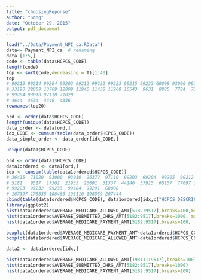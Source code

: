 ```yaml
---
title: "choosingReponse"
author: "Song"
date: "October 29, 2015"
output: pdf_document
---
```


```r
load("../Data/Payment_NPI_ca.RData")
data<- Payment_NPI_ca  # renaming
data [1:5,]
code <- table(data$HCPCS_CODE)
length(code)
top <- sort(code,decreasing = T)[1:40]
top
# 99213 99214 99204 99203 99212 99232 99223 99215 99233 G0008 93000 99205 99222 99291 36415 96372 
# 33190 29059 13769 12809 11940 11438 11268 10543  9631  8885  7784  7242  6240  5449  5181  4956 
# 99284 93010 97110 71020 
# 4644  4634  4446  4336 
rownames(top20)

ord <- order(data$HCPCS_CODE)
length(unique(data$HCPCS_CODE))
data_order <- data[ord,]
idx_CODE <- cumsum(table(data_order$HCPCS_CODE))
data_simple_order <- data_order[idx_CODE,]

unique(data1$HCPCS_CODE)

ord <- order(data1$HCPCS_CODE)
data1ordered <- data1[ord,]
idx <- cumsum(table(data1ordered$HCPCS_CODE))
# 36415  71020  93000  93010  96372  97110  99203  99204  99205  99212  99213  99214  99215  99222 
# 5181   9517  17301  21935  26891  31337  44146  57915  65157  77097 110287 139346 149889 156129 
# 99223  99232  99233  99284  99291  G0008 
# 167397 178835 188466 193110 198559 207444 
cbind(table(data1ordered$HCPCS_CODE), data1ordered[idx,c("HCPCS_DESCRIPTION")])
library(ggplot2)
hist(data1ordered$AVERAGE_MEDICARE_ALLOWED_AMT[5182:9517],breaks=100,main="AVERAGE_MEDICARE_ALLOWED_AMT")
hist(data1ordered$AVERAGE_SUBMITTED_CHRG_AMT[5182:9517],breaks=1000, main = "AVERAGE_SUBMITTED_CHRG_AMT")
hist(data1ordered$AVERAGE_MEDICARE_PAYMENT_AMT[5182:9517],breaks=100, main="AVERAGE_MEDICARE_PAYMENT_AMT")

boxplot(data1ordered$AVERAGE_MEDICARE_PAYMENT_AMT~data1ordered$HCPCS_CODE, main="AVERAGE_MEDICARE_PAYMENT_AMT for top 20 frequent services")
boxplot(data1ordered$AVERAGE_MEDICARE_ALLOWED_AMT~data1ordered$HCPCS_CODE, main="AVERAGE_MEDICARE_ALLOWED_AMT for top 20 frequent services")

data2 <- data1ordered[idx,]

hist(data1ordered$AVERAGE_MEDICARE_ALLOWED_AMT[193111:9517],breaks=100)
hist(data1ordered$AVERAGE_SUBMITTED_CHRG_AMT[5182:9517],breaks=1000)
hist(data1ordered$AVERAGE_MEDICARE_PAYMENT_AMT[5182:9517],breaks=100)

```